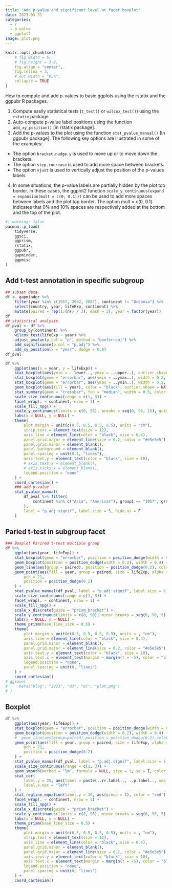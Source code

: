 ```yaml
---
title: "Add p-value and significant level at facet boxplot"
date: 2023-03-31
categories:
  - r
  - p-value
  - ggplot2
image: plot.png
---
```


```r
knitr::opts_chunk$set(
    # fig.width = 6, 
    # fig.height = 3.8,
    fig.align = "center", 
    fig.retina = 3,
    # out.width = "85%", 
    collapse = TRUE
)
```
How to compute and add p-values to basic ggplots using the rstatix and the ggpubr R packages.

:::{.callout-note}
1. Compute easily statistical tests (`t_test()` or `wilcox_test()`) using the `rstatix` package
2. Auto-compute p-value label positions using the function `add_xy_position()` [in rstatix package].
3. Add the p-values to the plot using the function `stat_pvalue_manual()` [in ggpubr package]. The following key options are illustrated in some of the examples:
- The option `bracket.nudge.y` is used to move up or to move down the brackets.
- The option `step.increase` is used to add more space between brackets.
- The option `vjust` is used to vertically adjust the position of the p-values labels

4. In some situations, the p-value labels are partially hidden by the plot top border. In these cases, the ggplot2 function `scale_y_continuous(expand = expansion(mult = c(0, 0.1)))` can be used to add more spaces between labels and the plot top border. The option mult = c(0, 0.1) indicates that 0% and 10% spaces are respectively added at the bottom and the top of the plot. 
:::

```r
#| warning: false
pacman::p_load(
    tidyverse,
    ggsci,
    ggprism,
    rstatix,
    ggpubr,
    gapminder,
    ggpmisc
)
```

## Add t-test annotation in specific subgroup 
```r
## subset data
df <- gapminder %>%
    filter(year %in% c(1957, 2002, 2007), continent != "Oceania") %>%
    select(country, year, lifeExp, continent) %>%
    mutate(paired = rep(1:(n() / 3), each = 3), year = factor(year))
df
## statistical analysis
df_pval <- df %>%
    group_by(continent) %>%
    wilcox_test(lifeExp ~ year) %>%
    adjust_pvalue(p.col = "p", method = "bonferroni") %>%
    add_significance(p.col = "p.adj") %>%
    add_xy_position(x = "year", dodge = 0.8)
df_pval
```

```r
df %>%
    ggplot(aes(x = year, y = lifeExp)) +
    stat_boxplot(aes(ymin = ..lower.., ymax = ..upper..), outlier.shape = NA, width = 0.5) +
    stat_boxplot(geom = "errorbar", aes(ymin = ..ymax..), width = 0.2, size = 0.35) +
    stat_boxplot(geom = "errorbar", aes(ymax = ..ymin..), width = 0.2, size = 0.35) +
    geom_boxplot(aes(fill = year), color = "black", outlier.shape = NA, linetype = "dashed", width = 0.5, size = 0.3) +
    stat_summary(geom = "crossbar", fun = "median", width = 0.5, color = "black", size = 0.38) +
    scale_size_continuous(range = c(1, 3)) +
    facet_wrap(. ~ continent, nrow = 1) +
    scale_fill_npg() +
    scale_y_continuous(limits = c(0, 95), breaks = seq(0, 95, 15), guide = "prism_offset_minor") +
    labs(x = NULL, y = NULL) +
    theme(
        plot.margin = unit(c(0.5, 0.5, 0.5, 0.5), units = "cm"),
        strip.text = element_text(size = 12),
        axis.line = element_line(color = "black", size = 0.4),
        panel.grid.major = element_line(size = 0.2, color = "#e5e5e5"),
        panel.grid.minor = element_blank(),
        panel.background = element_blank(),
        panel.spacing = unit(0.1, "lines"),
        axis.text.y = element_text(color = "black", size = 10),
        # axis.text.x = element_blank(),
        # axis.ticks.x = element_blank(),
        legend.position = "none"
    ) +
    coord_cartesian() +
    ### add p-value
    stat_pvalue_manual(
        df_pval %>% filter(
            continent %in% c("Asia", "Americas"), group1 == "1957", group2 == "2002"
        ),
        label = "p.adj.signif", label.size = 5, hide.ns = F
    )
```
## Paried t-test in subgroup facet
```r
### Boxplot Parired t-test multiple group
df %>%
    ggplot(aes(year, lifeExp)) +
    stat_boxplot(geom = "errorbar", position = position_dodge(width = 0.2), width = 0.1) +
    geom_boxplot(position = position_dodge(width = 0.2), width = 0.4) +
    geom_line(aes(group = paired), position = position_dodge(0.2), color = "grey80") +
    geom_point(aes(fill = year, group = paired, size = lifeExp, alpha = lifeExp),
        pch = 21,
        position = position_dodge(0.2)
    ) +
    stat_pvalue_manual(df_pval, label = "p.adj.signif", label.size = 6, hide.ns = T) +
    scale_size_continuous(range = c(1, 3)) +
    facet_wrap(. ~ continent, nrow = 1) +
    scale_fill_npg() +
    scale_x_discrete(guide = "prism_bracket") +
    scale_y_continuous(limits = c(0, 90), minor_breaks = seq(0, 90, 5), guide = "prism_offset_minor") +
    labs(x = NULL, y = NULL) +
    theme_prism(base_line_size = 0.5) +
    theme(
        plot.margin = unit(c(0.5, 0.5, 0.5, 0.5), units = , "cm"),
        axis.line = element_line(color = "black", size = 0.4),
        panel.grid.minor = element_blank(),
        panel.grid.major = element_line(size = 0.2, color = "#e5e5e5"),
        axis.text.y = element_text(color = "black", size = 10),
        axis.text.x = element_text(margin = margin(t = -5), color = "black", size = 10),
        legend.position = "none",
        panel.spacing = unit(0, "lines")
    ) +
    coord_cartesian()
# ggsave(
#     here("blog", "2023", "03", "07", "plot.png")
# )
```
## Boxplot
```r
df %>%
    ggplot(aes(year, lifeExp)) +
    stat_boxplot(geom = "errorbar", position = position_dodge(width = 0.2), width = 0.1) +
    geom_boxplot(position = position_dodge(width = 0.2), width = 0.4) +
    #  geom_line(aes(group=paired),position = position_dodge(0.2),color="grey80") +
    geom_point(aes(fill = year, group = paired, size = lifeExp, alpha = lifeExp),
        pch = 21,
        position = position_dodge(0.2)
    ) +
    stat_pvalue_manual(df_pval, label = "p.adj.signif", label.size = 5, hide.ns = F) +
    scale_size_continuous(range = c(1, 3)) +
    geom_smooth(method = "lm", formula = NULL, size = 1, se = T, color = "black", linetype = "dashed", aes(group = 1)) +
    stat_cor(
        label.y = 25, aes(label = paste(..rr.label.., ..p.label.., sep = "~`,`~"), group = 1), color = "black",
        label.x.npc = "left"
    ) +
    stat_regline_equation(label.y = 19, aes(group = 1), color = "red") +
    facet_wrap(. ~ continent, nrow = 1) +
    scale_fill_npg() +
    scale_x_discrete(guide = "prism_bracket") +
    scale_y_continuous(limits = c(0, 95), minor_breaks = seq(0, 95, 5), guide = "prism_offset_minor") +
    labs(x = NULL, y = NULL) +
    theme_prism(base_line_size = 0.5) +
    theme(
        plot.margin = unit(c(0.5, 0.5, 0.5, 0.5), units = , "cm"),
        strip.text = element_text(size = 12),
        axis.line = element_line(color = "black", size = 0.4),
        panel.grid.minor = element_blank(),
        panel.grid.major = element_line(size = 0.2, color = "#e5e5e5"),
        axis.text.y = element_text(color = "black", size = 10),
        axis.text.x = element_text(margin = margin(t = -5), color = "black", size = 10),
        legend.position = "none",
        panel.spacing = unit(0, "lines")
    ) +
    coord_cartesian()
```
